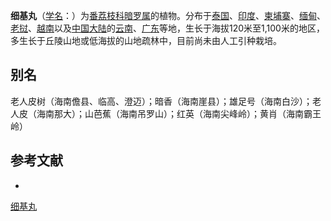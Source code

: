 {{Speciesbox
| name = 细基丸
| status = 
| status_system = 
| image = Polyalthia cerasoides (Roxb.) Hook.f. & Thomson.JPG
| genus = Polyalthia
| species = cerasoides
| authority = (Roxb.) Benth. et Hook. f. ex Bedd.
}}

'''细基丸'''（[[学名|学名]]：{{lang|la|''Polyalthia cerasoides''}}）为[[番荔枝科|番荔枝科]][[暗罗属|暗罗属]]的植物。分布于[[泰国|泰国]]、[[印度|印度]]、[[柬埔寨|柬埔寨]]、[[缅甸|缅甸]]、[[老挝|老挝]]、[[越南|越南]]以及[[中国大陆|中国大陆]]的[[云南|云南]]、[[广东|广东]]等地，生长于海拔120米至1,100米的地区，多生长于丘陵山地或低海拔的山地疏林中，目前尚未由人工引种栽培。

== 别名 ==
老人皮树（海南儋县、临高、澄迈）；暗香（海南崖县）；雄足号（海南白沙）；老人皮（海南那大）；山芭蕉（海南吊罗山）；红英（海南尖峰岭）；黄肖（海南霸王岭）

== 参考文献 ==
<div class="references-small">
* {{cite web| url =http://www.bioinfo.cn/db05/KmzwSpecies.php?action=view&id=307| title =细基丸| work =《中国高等植物数据库全库》| publisher =中国科学院微生物研究所| author =昆明植物研究所| accessdate =2009-02-21}}{{dead link|date=2018年4月 |bot=InternetArchiveBot |fix-attempted=yes }}
</div>
{{Taxonbar|from=Q15224955}}

[[Category:暗罗属|细基丸]]


{{植物小作品}}
